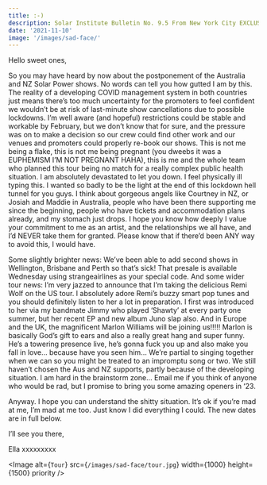 ```yaml
---
title: :-)
description: Solar Institute Bulletin No. 9.5 From New York City EXCLUSIVE EMAIL TO FANS IN OCEANIA
date: '2021-11-10'
image: '/images/sad-face/'
---
```


Hello sweet ones,

So you may have heard by now about the postponement of the Australia and NZ Solar Power shows.
No words can tell you how gutted I am by this. The reality of a developing COVID management system in both countries just means there’s too much uncertainty for the promoters to feel confident we wouldn’t be at risk of last-minute show cancellations due to possible lockdowns. I’m well aware (and hopeful) restrictions could be stable and workable by February, but we don’t know that for sure, and the pressure was on to make a decision so our crew could find other work and our venues and promoters could properly re-book our shows. This is not me being a flake, this is not me being pregnant (you dweebs it was a EUPHEMISM I’M NOT PREGNANT HAHA), this is me and the whole team who planned this tour being no match for a really complex public health situation.
I am absolutely devastated to let you down. I feel physically ill typing this. I wanted so badly to be the light at the end of this lockdown hell tunnel for you guys. I think about gorgeous angels like Courtney in NZ, or Josiah and Maddie in Australia, people who have been there supporting me since the beginning, people who have tickets and accommodation plans already, and my stomach just drops. I hope you know how deeply I value your commitment to me as an artist, and the relationships we all have, and I’d NEVER take them for granted. Please know that if there’d been ANY way to avoid this, I would have.

Some slightly brighter news:
We’ve been able to add second shows in Wellington, Brisbane and Perth so that’s sick! That presale is available Wednesday using strangeairlines as your special code.
And some wider tour news: I’m very jazzed to announce that I’m taking the delicious Remi Wolf on the US tour. I absolutely adore Remi’s buzzy smart pop tunes and you should definitely listen to her a lot in preparation. I first was introduced to her via my bandmate Jimmy who played ‘Shawty’ at every party one summer, but her recent EP and new album Juno slap also.
And in Europe and the UK, the magnificent Marlon Williams will be joining us!!!!! Marlon is basically God’s gift to ears and also a really great hang and super funny. He’s a towering presence live, he’s gonna fuck you up and also make you fall in love… because have you seen him… We’re partial to singing together when we can so you might be treated to an impromptu song or two.
We still haven’t chosen the Aus and NZ supports, partly because of the developing situation. I am hard in the brainstorm zone… Email me if you think of anyone who would be rad, but I promise to bring you some amazing openers in ‘23.

Anyway. I hope you can understand the shitty situation. It’s ok if you’re mad at me, I’m mad at me too. Just know I did everything I could. The new dates are in full below.

I’ll see you there,

Ella xxxxxxxxx

<Image
  alt={`Tour`}
  src={`/images/sad-face/tour.jpg`}
  width={1000}
  height={1500}
  priority
/>